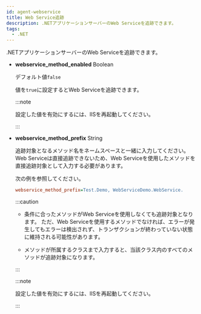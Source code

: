 ```yaml
---
id: agent-webservice
title: Web Service追跡
description: .NETアプリケーションサーバーのWeb Serviceを追跡できます。
tags:
  - .NET
---
```


.NETアプリケーションサーバーのWeb Serviceを追跡できます。

-   **webservice_method_enabled** <span class='type'>Boolean</span>

    デフォルト値`false`

    値を`true`に設定するとWeb Serviceを追跡できます。 

    :::note

    設定した値を有効にするには、IISを再起動してください。

    :::

-   **webservice_method_prefix** <span class='type'>String</span>

    追跡対象となるメソッド名をネームスペースと一緒に入力してください。 Web Serviceは直接追跡できないため、Web Serviceを使用したメソッドを直接追跡対象として入力する必要があります。

    次の例を参照してください。

    ```ini title='whatap.conf'
    webservice_method_prefix=Test.Demo, WebServiceDemo.WebService.
    ```

    :::caution

    -   条件に合ったメソッドがWeb Serviceを使用しなくても追跡対象となります。 ただ、Web Serviceを使用するメソッドでなければ、エラーが発生してもエラーは検出されず、トランザクションが終わっていない状態に維持される可能性があります。

    -   メソッドが所属するクラスまで入力すると、当該クラス内のすべてのメソッドが追跡対象になります。

    :::

    :::note

    設定した値を有効にするには、IISを再起動してください。

    :::
